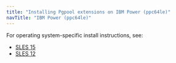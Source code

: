 ```yaml
---
title: "Installing Pgpool extensions on IBM Power (ppc64le)"
navTitle: "IBM Power (ppc64le)"
---
```


For operating system-specific install instructions, see:

  - [SLES 15](11_pgpoolext_sles15_ppcle)
  - [SLES 12](12_pgpoolext_sles12_ppcle)
